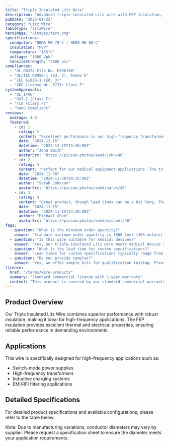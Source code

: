 ```yaml
---
title: "Triple Insulated Litz Wire"
description: "Advanced triple-insulated Litz wire with FEP insulation, designed for high-reliability applications requiring reinforced insulation."
pubDate: "2025-01-22"
category: "Litz Wire"
tableType: "litzWire"
heroImage: "/images/test.png"
specifications:
  conductor: "NEMA MW 79-C | NEMA MW 80-C"
  insulation: "FEP"
  temperature: "155°C"
  voltage: "1000 Vpk"
  tensileStrength: "3000 psi"
compliances:
  - "UL OBJT2 File No. E206198"
  - "UL/IEC 60950-1 (Ed. 2), Annex U"
  - "IEC 61010-1 (Ed. 3)"
  - "VDE License Nr. 6715: Class F"
systemApprovals:
  - "UL 1446"
  - "RXT-2 (Class F)"
  - "TCA (Class F)"
  - "RoHS Compliant"
reviews:
  average: 4.8
  featured:
    - id: 1
      rating: 5
      content: "Excellent performance in our high-frequency transformer designs. The FEP insulation provides superior reliability and thermal stability."
      date: "2024-12-15"
      datetime: "2024-12-15T15:30:00Z"
      author: "John Smith"
      avatarSrc: "https://picsum.photos/seed/john/40"
    - id: 2
      rating: 5
      content: "Perfect for our medical equipment applications. The triple insulation meets all our safety requirements."
      date: "2024-11-30"
      datetime: "2024-11-30T09:15:00Z"
      author: "Sarah Johnson"
      avatarSrc: "https://picsum.photos/seed/sarah/40"
    - id: 3
      rating: 4
      content: "Great product, though lead times can be a bit long. The technical performance is outstanding."
      date: "2024-11-15"
      datetime: "2024-11-15T14:20:00Z"
      author: "Michael Chen"
      avatarSrc: "https://picsum.photos/seed/michael/40"
faqs:
  - question: "What is the minimum order quantity?"
    answer: "Standard minimum order quantity is 1000 feet (305 meters). Custom lengths are available upon request for larger orders."
  - question: "Is this wire suitable for medical devices?"
    answer: "Yes, our triple-insulated Litz wire meets medical device safety standards with its reinforced insulation and compliance with IEC 60601-1."
  - question: "What is the lead time for custom specifications?"
    answer: "Lead times for custom specifications typically range from 4-6 weeks depending on the complexity and quantity of the order."
  - question: "Do you provide samples?"
    answer: "Yes, we offer sample kits for qualification testing. Please contact our sales team for sample requests."
license:
  href: "/terms/wire-products"
  summary: "Standard commercial license with 1-year warranty"
  content: "This product is covered by our standard commercial warranty for a period of one year from the date of purchase. The warranty covers manufacturing defects and material failures under normal use conditions. Custom modifications or applications outside the specified parameters may void the warranty."
---
```



## Product Overview

Our Triple Insulated Litz Wire combines superior performance with robust insulation, making it ideal for high-frequency applications. The FEP insulation provides excellent thermal and electrical properties, ensuring reliable performance in demanding environments.

## Applications

This wire is specifically designed for high-frequency applications such as:

- Switch-mode power supplies
- High-frequency transformers
- Inductive charging systems
- EMI/RFI filtering applications

## Detailed Specifications

For detailed product specifications and available configurations, please refer to the table below:

<WireSpecsTable client:load />

Note: Due to manufacturing variations, conductor diameters may vary by supplier. Please request a specification sheet to ensure the diameter meets your application requirements.
